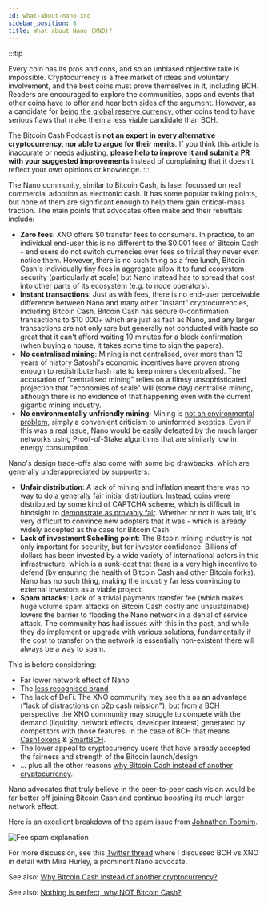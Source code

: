 ```yaml
---
id: what-about-nano-xno
sidebar_position: 8
title: What about Nano (XNO)?
---
```



:::tip

Every coin has its pros and cons, and so an unbiased objective take is impossible. Cryptocurrency is a free market of ideas and voluntary involvement, and the best coins must prove themselves in it, including BCH. Readers are encouraged to explore the communities, apps and events that other coins have to offer and hear both sides of the argument. However, as a candidate for [being the global reserve currency](/faqs/Podcast/what-do-you-mean-global-reserve-currency), other coins tend to have serious flaws that make them a less viable candidate than BCH.

The Bitcoin Cash Podcast is **not an expert in every alternative cryptocurrency, nor able to argue for their merits**. If you think this article is inaccurate or needs adjusting, **please help to improve it and [submit a PR](https://github.com/JeremyEllingham/bitcoincashpodcast-v2) with your suggested improvements** instead of complaining that it doesn't reflect your own opinions or knowledge.
:::

The Nano community, similar to Bitcoin Cash, is laser focussed on real commercial adoption as electronic cash. It has some popular talking points, but none of them are significant enough to help them gain critical-mass traction. The main points that advocates often make and their rebuttals include:

- **Zero fees**: XNO offers $0 transfer fees to consumers. In practice, to an individual end-user this is no different to the $0.001 fees of Bitcoin Cash - end users do not switch currencies over fees so trivial they never even notice them. However, there is no such thing as a free lunch, Bitcoin Cash's individually tiny fees in aggregate allow it to fund ecosystem security (particularly at scale) but Nano instead has to spread that cost into other parts of its ecosystem (e.g. to node operators).
- **Instant transactions**: Just as with fees, there is no end-user perceivable difference between Nano and many other "instant" cryptocurrencies, including Bitcoin Cash. Bitcoin Cash has secure 0-confirmation transactions to $10 000+ which are just as fast as Nano, and any larger transactions are not only rare but generally not conducted with haste so great that it can't afford waiting 10 minutes for a block confirmation (when buying a house, it takes some time to sign the papers).
- **No centralised mining**: Mining is not centralised, over more than 13 years of history Satoshi's economic incentives have proven strong enough to redistribute hash rate to keep miners decentralised. The accusation of "centralised mining" relies on a flimsy unsophisticated projection that "economies of scale" will (some day) centralise mining, although there is no evidence of that happening even with the current gigantic mining industry.
- **No environmentally unfriendly mining**: Mining is [not an environmental problem](/faqs/Roadblocks/what-about-the-environment), simply a convenient criticism to uninformed skeptics. Even if this was a real issue, Nano would be easily defeated by the much larger networks using Proof-of-Stake algorithms that are similarly low in energy consumption.

Nano's design trade-offs also come with some big drawbacks, which are generally underappreciated by supporters:

- **Unfair distribution**: A lack of mining and inflation meant there was no way to do a generally fair initial distribution. Instead, coins were distributed by some kind of CAPTCHA scheme, which is difficult in hindsight to [demonstrate as provably fair](https://www.reddit.com/r/nanocurrency/comments/ab9s64/proof_of_nano_initial_distribution/). Whether or not it was fair, it's very difficult to convince new adopters that it was - which is already widely accepted as the case for Bitcoin Cash.
- **Lack of investment Schelling point**: The Bitcoin mining industry is not only important for security, but for investor confidence. Billions of dollars has been invested by a wide variety of international actors in this infrastructure, which is a sunk-cost that there is a very high incentive to defend (by ensuring the health of Bitcoin Cash and other Bitcoin forks). Nano has no such thing, making the industry far less convincing to external investors as a viable project.
- **Spam attacks**: Lack of a trivial payments transfer fee (which makes huge volume spam attacks on Bitcoin Cash costly and unsustainable) lowers the barrier to flooding the Nano network in a denial of service attack. The community has had issues with this in the past, and while they do implement or upgrade with various solutions, fundamentally if the cost to transfer on the network is essentially non-existent there will always be a way to spam.

This is before considering:

- Far lower network effect of Nano
- The [less recognised brand](/faqs/BCH/will-bitcoin-cash-rebrand)
- The lack of DeFi. The XNO community may see this as an advantage ("lack of distractions on p2p cash mission"), but from a BCH perspective the XNO community may struggle to compete with the demand (liquidity, network effects, developer interest) generated by competitors with those features. In the case of BCH that means [CashTokens](/faqs/Tech/what-is-cashtokens) & [SmartBCH](/faqs/SmartBCH/what-is-smart-bch).
- The lower appeal to cryptocurrency users that have already accepted the fairness and strength of the Bitcoin launch/design
- ... plus all the other reasons [why Bitcoin Cash instead of another cryptocurrency](/faqs/BCH/why-bitcoin-cash).

Nano advocates that truly believe in the peer-to-peer cash vision would be far better off joining Bitcoin Cash and continue boosting its much larger network effect.

Here is an excellent breakdown of the spam issue from [Johnathon Toomim](https://www.reddit.com/r/CryptoCurrency/comments/wrfo61/bch_bcash_is_a_total_shitcoin_and_canada/iktrpif/).

<img src={feeSpamUrl} alt="Fee spam explanation" />

For more discussion, see this [Twitter thread](https://twitter.com/JessBitcoinOG/status/1466610639606980612) where I discussed BCH vs XNO in detail with Mira Hurley, a prominent Nano advocate.

See also: [Why Bitcoin Cash instead of another cryptocurrency?](/faqs/BCH/why-bitcoin-cash)

See also: [Nothing is perfect, why NOT Bitcoin Cash?](/faqs/BCH/why-not-bitcoin-cash)
